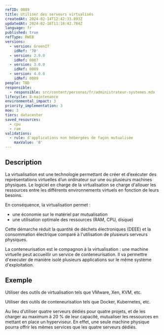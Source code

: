 ```yaml
---
refID: 0089
title: Utiliser des serveurs virtualisés
createdAt: 2024-02-14T12:42:33.893Z
updatedAt: 2024-02-16T11:18:42.784Z
language: fr
published: true
refType: RWEB
versions:
  - version: GreenIT
    idRef: '70'
  - version: 2.0.0
    idRef: 0087
  - version: 3.0.0
    idRef: 0089
  - version: 4.0.0
    idRef: 0089
people: TBD
responsible:
  - responsible: src/content/personas/fr/administrateur-systemes.mdx
lifecycle: 8-maintenance
environmental_impact: 3
priority_implementation: 3
moe: 3
tiers: datacenter
saved_resources:
  - cpu
  - ram
validations:
  - rule: d'applications non hébergées de façon mutualisée
    maxValue: '0'
---
```


## Description

La virtualisation est une technologie permettant de créer et d’exécuter des représentations virtuelles d’un ordinateur sur une ou plusieurs machines physiques. Le logiciel en charge de la virtualisation se charge d'allouer les ressources entre les différents environnements virtuels en fonction de leurs besoins.

En conséquence, la virtualisation permet :

* une économie sur le matériel par mutualisation
* une utilisation optimale des ressources (RAM, CPU, disque)

Cette démarche réduit la quantité de déchets électroniques (DEEE) et la consommation électrique comparé à l'utilisation de plusieurs serveurs physiques.

La conteneurisation est le compagnon à la virtualisation : une machine virtuelle peut accueillir un service de conteneurisation. Il va permettre d'executer de manière isolé plusieurs applications sur le même système d'exploitation.

## Exemple

Utiliser des outils de virtualisation tels que VMware, Xen, KVM, etc.

Utiliser des outils de conteneurisation tels que Docker, Kubernetes, etc.

Au lieu d’utiliser quatre serveurs dédiés pour quatre projets, et de les charger au maximum à 20 % de leur capacité, mutualiser les ressources en mettant en place un hyperviseur. En effet, une seule machine physique pourra offrir les mêmes services que les quatre serveurs dédiés.
